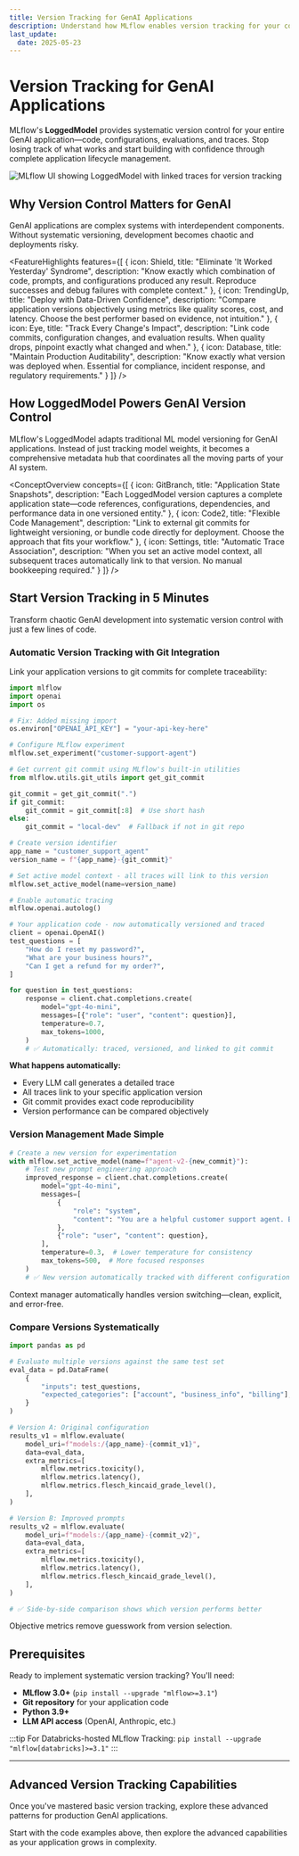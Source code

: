 ```yaml
---
title: Version Tracking for GenAI Applications
description: Understand how MLflow enables version tracking for your complete GenAI applications using LoggedModels, linking code, configurations, evaluations, and traces.
last_update:
  date: 2025-05-23
---
```



# Version Tracking for GenAI Applications

MLflow's **<APILink fn="mlflow.entities.LoggedModel">LoggedModel</APILink>** provides systematic version control for your entire GenAI application—code, configurations, evaluations, and traces. Stop losing track of what works and start building with confidence through complete application lifecycle management.

<div style={{margin: '2rem 0', textAlign: 'center'}}>
  <img
    src={useBaseUrl('/images/mlflow-3/genai/logged_model_autolog_traces.png')}
    alt="MLflow UI showing LoggedModel with linked traces for version tracking"
    style={{maxWidth: '100%', borderRadius: '8px', boxShadow: '0 4px 12px rgba(0, 0, 0, 0.15)'}}
  />
</div>

## Why Version Control Matters for GenAI

GenAI applications are complex systems with interdependent components. Without systematic versioning, development becomes chaotic and deployments risky.

<FeatureHighlights features={[
  {
    icon: Shield,
    title: "Eliminate 'It Worked Yesterday' Syndrome",
    description: "Know exactly which combination of code, prompts, and configurations produced any result. Reproduce successes and debug failures with complete context."
  },
  {
    icon: TrendingUp,
    title: "Deploy with Data-Driven Confidence",
    description: "Compare application versions objectively using metrics like quality scores, cost, and latency. Choose the best performer based on evidence, not intuition."
  },
  {
    icon: Eye,
    title: "Track Every Change's Impact",
    description: "Link code commits, configuration changes, and evaluation results. When quality drops, pinpoint exactly what changed and when."
  },
  {
    icon: Database,
    title: "Maintain Production Auditability",
    description: "Know exactly what version was deployed when. Essential for compliance, incident response, and regulatory requirements."
  }
]} />

## How LoggedModel Powers GenAI Version Control

MLflow's LoggedModel adapts traditional ML model versioning for GenAI applications. Instead of just tracking model weights, it becomes a comprehensive metadata hub that coordinates all the moving parts of your AI system.

<ConceptOverview concepts={[
  {
    icon: GitBranch,
    title: "Application State Snapshots",
    description: "Each LoggedModel version captures a complete application state—code references, configurations, dependencies, and performance data in one versioned entity."
  },
  {
    icon: Code2,
    title: "Flexible Code Management",
    description: "Link to external git commits for lightweight versioning, or bundle code directly for deployment. Choose the approach that fits your workflow."
  },
  {
    icon: Settings,
    title: "Automatic Trace Association",
    description: "When you set an active model context, all subsequent traces automatically link to that version. No manual bookkeeping required."
  }
]} />

## Start Version Tracking in 5 Minutes

Transform chaotic GenAI development into systematic version control with just a few lines of code.

### Automatic Version Tracking with Git Integration

Link your application versions to git commits for complete traceability:

```python
import mlflow
import openai
import os

# Fix: Added missing import
os.environ["OPENAI_API_KEY"] = "your-api-key-here"

# Configure MLflow experiment
mlflow.set_experiment("customer-support-agent")

# Get current git commit using MLflow's built-in utilities
from mlflow.utils.git_utils import get_git_commit

git_commit = get_git_commit(".")
if git_commit:
    git_commit = git_commit[:8]  # Use short hash
else:
    git_commit = "local-dev"  # Fallback if not in git repo

# Create version identifier
app_name = "customer_support_agent"
version_name = f"{app_name}-{git_commit}"

# Set active model context - all traces will link to this version
mlflow.set_active_model(name=version_name)

# Enable automatic tracing
mlflow.openai.autolog()

# Your application code - now automatically versioned and traced
client = openai.OpenAI()
test_questions = [
    "How do I reset my password?",
    "What are your business hours?",
    "Can I get a refund for my order?",
]

for question in test_questions:
    response = client.chat.completions.create(
        model="gpt-4o-mini",
        messages=[{"role": "user", "content": question}],
        temperature=0.7,
        max_tokens=1000,
    )
    # ✅ Automatically: traced, versioned, and linked to git commit
```

**What happens automatically:**

- Every LLM call generates a detailed trace
- All traces link to your specific application version
- Git commit provides exact code reproducibility
- Version performance can be compared objectively

### Version Management Made Simple

```python
# Create a new version for experimentation
with mlflow.set_active_model(name=f"agent-v2-{new_commit}"):
    # Test new prompt engineering approach
    improved_response = client.chat.completions.create(
        model="gpt-4o-mini",
        messages=[
            {
                "role": "system",
                "content": "You are a helpful customer support agent. Be concise and actionable.",
            },
            {"role": "user", "content": question},
        ],
        temperature=0.3,  # Lower temperature for consistency
        max_tokens=500,  # More focused responses
    )
    # ✅ New version automatically tracked with different configurations
```

Context manager automatically handles version switching—clean, explicit, and error-free.

### Compare Versions Systematically

```python
import pandas as pd

# Evaluate multiple versions against the same test set
eval_data = pd.DataFrame(
    {
        "inputs": test_questions,
        "expected_categories": ["account", "business_info", "billing"],
    }
)

# Version A: Original configuration
results_v1 = mlflow.evaluate(
    model_uri=f"models:/{app_name}-{commit_v1}",
    data=eval_data,
    extra_metrics=[
        mlflow.metrics.toxicity(),
        mlflow.metrics.latency(),
        mlflow.metrics.flesch_kincaid_grade_level(),
    ],
)

# Version B: Improved prompts
results_v2 = mlflow.evaluate(
    model_uri=f"models:/{app_name}-{commit_v2}",
    data=eval_data,
    extra_metrics=[
        mlflow.metrics.toxicity(),
        mlflow.metrics.latency(),
        mlflow.metrics.flesch_kincaid_grade_level(),
    ],
)

# ✅ Side-by-side comparison shows which version performs better
```

Objective metrics remove guesswork from version selection.

## Prerequisites

Ready to implement systematic version tracking? You'll need:

- **MLflow 3.0+** (`pip install --upgrade "mlflow>=3.1"`)
- **Git repository** for your application code
- **Python 3.9+**
- **LLM API access** (OpenAI, Anthropic, etc.)

:::tip
For Databricks-hosted MLflow Tracking: `pip install --upgrade "mlflow[databricks]>=3.1"`
:::

---

## Advanced Version Tracking Capabilities

Once you've mastered basic version tracking, explore these advanced patterns for production GenAI applications.

<TilesGrid>
  <TileCard
    icon={Target}
    iconSize={48}
    title="Track Application Versions"
    description="Learn comprehensive patterns for versioning complex GenAI applications with external code management"
    href="/genai/version-tracking/track-application-versions-with-mlflow"
    linkText="Master versioning →"
    containerHeight={64}
  />
  <TileCard
    icon={BookOpen}
    iconSize={48}
    title="Deployment Strategies"
    description="Deploy versioned applications with confidence using MLflow's serving capabilities"
    href="/genai/serving"
    linkText="Deploy versions →"
    containerHeight={64}
  />
</TilesGrid>

Start with the code examples above, then explore the advanced capabilities as your application grows in complexity.